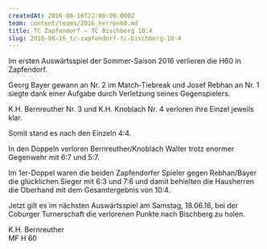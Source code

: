 ```yaml
---
createdAt: 2016-06-16T22:00:00.000Z
team: content/teams/2016_herren60.md
title: TC Zapfendorf – TC Bischberg 10:4
slug: 2016-06-16_tc-zapfendorf-tc-bischberg-10-4
---
```

Im ersten Auswärtsspiel der Sommer-Saison 2016 verlieren die H60 in Zapfendorf.

Georg Bayer gewann an Nr. 2 im Match-Tiebreak und Josef Rebhan an Nr. 1 siegte dank einer Aufgabe durch Verletzung seines Gegenspielers.

K.H. Bernreuther Nr. 3 und K.H. Knoblach Nr. 4 verloren ihre Einzel jeweils klar.

Somit stand es nach den Einzeln 4:4.

In den Doppeln verloren Bernreuther/Knoblach Walter trotz enormer Gegenwehr mit 6:7 und 5:7.

Im 1er-Doppel waren die beiden Zapfendorfer Spieler gegen Rebhan/Bayer die glücklichen Sieger mit 6:3 und 7:6 und damit behielten die Hausherren die Oberhand mit dem Gesamtergebnis von 10:4.

Jetzt gilt es im nächsten Auswärtsspiel am Samstag, 18.06.16, bei der Coburger Turnerschaft die verlorenen Punkte nach Bischberg zu holen.

K.H. Bernreuther  
MF H 60

